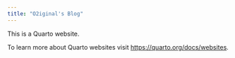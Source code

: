 ```yaml
---
title: "O2iginal's Blog"
---
```


This is a Quarto website.

To learn more about Quarto websites visit <https://quarto.org/docs/websites>.
